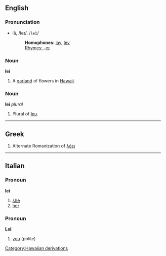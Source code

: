 {{wikipedia}}
==English==
===Pronunciation===
*lā, /leɪ/, /<tt>leI</tt>/
*:'''Homophones''': [[lay]], [[ley]]
*:[[Rhymes:English:-eɪ|Rhymes: -eɪ]]

===Noun===
'''lei'''

#A [[garland]] of flowers in [[Hawaii]].

===Noun===
'''lei''' ''plural''

#Plural of [[leu]].

----
==Greek==
#Alternate Romanization of [[λέει]]
----
==Italian==
===Pronoun===
'''lei'''

# [[she]]
# [[her]]

===Pronoun===
'''Lei'''

# [[you]] (polite)
[[Category:Hawaiian derivations]]